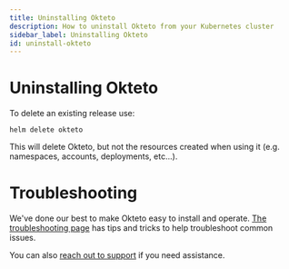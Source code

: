 ```yaml
---
title: Uninstalling Okteto
description: How to uninstall Okteto from your Kubernetes cluster
sidebar_label: Uninstalling Okteto
id: uninstall-okteto
---
```


# Uninstalling Okteto

To delete an existing release use:

```console
helm delete okteto
```

This will delete Okteto, but not the resources created when using it (e.g. namespaces, accounts, deployments, etc...).

# Troubleshooting

We've done our best to make Okteto easy to install and operate. [The troubleshooting page](self-hosted/manage/troubleshooting.mdx) has tips and tricks to help troubleshoot common issues.

You can also [reach out to support](https://okteto.com/support) if you need assistance.